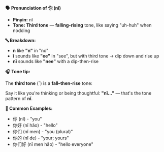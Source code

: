 **🗣️ Pronunciation of 你 (nǐ)**

- **Pinyin:** nǐ
- **Tone: Third tone** — **falling-rising** tone, like saying "uh-huh" when nodding

**🔤 Breakdown:**

- **n** like **"n"** in "no"
- **ǐ** sounds like **"ee"** in "see", but with third tone → dip down and rise up
- **nǐ** sounds like **"nee"** with a dip-then-rise

**🎧 Tone tip:**

The **third tone** (ˇ) is a **fall–then-rise** tone:

Say it like you're thinking or being thoughtful: **"nǐ..."** — that's the tone pattern of **nǐ**.

**📝 Common Examples:**

- 你 (nǐ) - "you"
- 你好 (nǐ hǎo) - "hello"
- 你们 (nǐ men) - "you (plural)"
- 你的 (nǐ de) - "your; yours"
- 你们好 (nǐ men hǎo) - "hello everyone"
